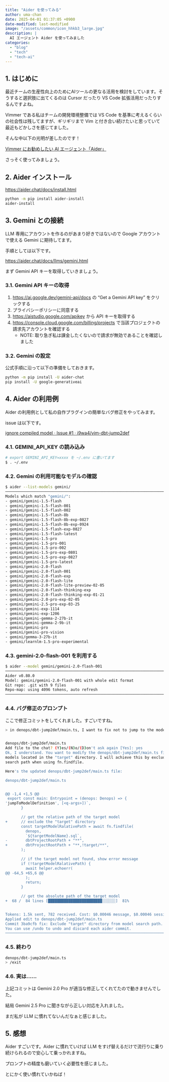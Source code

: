 ```yaml
---
title: "Aider を使ってみる"
author: uma-chan
date: 2025-04-01 01:37:05 +0900
date-modified: last-modified
image: "/assets/common/icon_hhkb3_large.jpg"
description: |
  AI エージェント Aider を使ってみました
categories:
  - "blog"
  - "tech"
  - "tech-ai"
---
```


## 1. はじめに

最近チームの生産性向上のためにAIツールの更なる活用を検討をしています。そうすると選択肢に出てくるのは Cursor だったり VS Code 拡張活用だったりするんですよね。

Vimmer である私はチームの開発環境整備では VS Code を基準に考えるくらいの社会性は残してますが、ギリギリまで Vim と付き合い続けたいと思っていて最近もどかしさを感じてました。

そんな中以下の光明が差したのです！

[Vimmer にお勧めしたい AI エージェント「Aider」](https://zenn.dev/acro5piano/articles/1d900a93c608e1)

さっそく使ってみましょう。

## 2. Aider インストール

<https://aider.chat/docs/install.html>

```.sh
python -m pip install aider-install
aider-install
```

## 3. Gemini との接続

LLM 専用にアカウントを作るのがあまり好きではないので Google アカウントで使える Gemini に期待してます。

手順としては以下です。

<https://aider.chat/docs/llms/gemini.html>

まず Gemini API キーを取得していきましょう。

### 3.1. Gemini API キーの取得

1. <https://ai.google.dev/gemini-api/docs> の "Get a Gemini API key" をクリックする
1. プライバシーポリシーに同意する
1. <https://aistudio.google.com/apikey> から API キーを取得する
1. <https://console.cloud.google.com/billing/projects> で当該プロジェクトの請求先アカウントを確認する
    - NOTE: 取り急ぎ私は課金したくないので請求が無効であることを確認しました

### 3.2. Gemini の設定

公式手順に沿って以下の準備をしておきます。

```.sh
python -m pip install -U aider-chat
pip install -U google-generativeai
```

## 4. Aider の利用例

Aider の利用例として私の自作プラグインの簡単なバグ修正をやってみます。

issue は以下です。

[ignore compiled model · Issue #1 · i9wa4/vim-dbt-jump2def](https://github.com/i9wa4/vim-dbt-jump2def/issues/1)

### 4.1. GEMINI_API_KEY の読み込み

```.sh
# export GEMINI_API_KEY=xxxx を ~/.env に書いてます
$ . ~/.env
```

### 4.2. Gemini の利用可能なモデルの確認

```.sh
$ aider --list-models gemini/
──────────────────────────────────────────────────────────────────────────────────────────────────────────
Models which match "gemini/":
- gemini/gemini-1.5-flash
- gemini/gemini-1.5-flash-001
- gemini/gemini-1.5-flash-002
- gemini/gemini-1.5-flash-8b
- gemini/gemini-1.5-flash-8b-exp-0827
- gemini/gemini-1.5-flash-8b-exp-0924
- gemini/gemini-1.5-flash-exp-0827
- gemini/gemini-1.5-flash-latest
- gemini/gemini-1.5-pro
- gemini/gemini-1.5-pro-001
- gemini/gemini-1.5-pro-002
- gemini/gemini-1.5-pro-exp-0801
- gemini/gemini-1.5-pro-exp-0827
- gemini/gemini-1.5-pro-latest
- gemini/gemini-2.0-flash
- gemini/gemini-2.0-flash-001
- gemini/gemini-2.0-flash-exp
- gemini/gemini-2.0-flash-lite
- gemini/gemini-2.0-flash-lite-preview-02-05
- gemini/gemini-2.0-flash-thinking-exp
- gemini/gemini-2.0-flash-thinking-exp-01-21
- gemini/gemini-2.0-pro-exp-02-05
- gemini/gemini-2.5-pro-exp-03-25
- gemini/gemini-exp-1114
- gemini/gemini-exp-1206
- gemini/gemini-gemma-2-27b-it
- gemini/gemini-gemma-2-9b-it
- gemini/gemini-pro
- gemini/gemini-pro-vision
- gemini/gemma-3-27b-it
- gemini/learnlm-1.5-pro-experimental
```

### 4.3. gemini-2.0-flash-001 を利用する

```.sh
$ aider --model gemini/gemini-2.0-flash-001
──────────────────────────────────────────────────────────────────────────────────────────────────────────
Aider v0.80.0
Model: gemini/gemini-2.0-flash-001 with whole edit format
Git repo: .git with 9 files
Repo-map: using 4096 tokens, auto refresh
──────────────────────────────────────────────────────────────────────────────────────────────────────────
```

### 4.4. バグ修正のプロンプト

ここで修正コミットをしてくれました。すごいですね。

```.sh
> in denops/dbt-jump2def/main.ts, I want to fix not to jump to the model in "target" directory.


denops/dbt-jump2def/main.ts
Add file to the chat? (Y)es/(N)o/(D)on't ask again [Yes]: yes
Ok, I understand. You want to modify the denops/dbt-jump2def/main.ts file so that it doesn't jump to
models located in the "target" directory. I will achieve this by excluding the "target" directory from the
search path when using fn.findfile.

Here's the updated denops/dbt-jump2def/main.ts file:

denops/dbt-jump2def/main.ts


@@ -1,4 +1,5 @@
 export const main: Entrypoint = (denops: Denops) => {
'jumpToModelDefinition', [<q-args>])`,
       }

       // get the relative path of the target model
+      // exclude the "target" directory
       const targetModelRalativePath = await fn.findfile(
         denops,
         `${targetModelName}.sql`,
-        dbtProjectRootPath + "**",
+        dbtProjectRootPath + "**,!target/**",
       );

       // if the target model not found, show error message
       if (!targetModelRalativePath) {
         await helper.echoerr(
@@ -64,5 +65,6 @@
         );
         return;
       }

       // get the absolute path of the target model
+  68 /  84 lines [████████████████████████░░░░░░]  81%


Tokens: 1.5k sent, 782 received. Cost: $0.00046 message, $0.00046 session.
Applied edit to denops/dbt-jump2def/main.ts
Commit 3ba9cfb fix: Exclude "target" directory from model search path.
You can use /undo to undo and discard each aider commit.
──────────────────────────────────────────────────────────────────────────────────────────────────────────
```

### 4.5. 終わり

```.sh
denops/dbt-jump2def/main.ts
> /exit
```

### 4.6. 実は……

上記コミットは Gemini 2.0 Pro が適当な修正してくれてたので動きませんでした。

結局 Gemini 2.5 Pro に聞きながら正しい対応を入れました。

まだ私が LLM に慣れてないんだなぁと感じました。

## 5. 感想

Aider すごいです。Aider に慣れていけば LLM をすげ替えるだけで流行りに乗り続けられるので安心して乗っかれますね。

プロンプトの精度も磨いていく必要性を感じました。

とにかく使い慣れていかねば！
